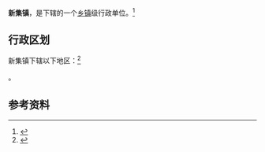 {{中国乡级行政区|32/10/81/103/000}}

'''新集镇'''，是{{PRC admin/fullname|32/10/81/103/000|3}}下辖的一个[[乡镇|乡镇]]级行政单位。<ref>{{PRC admin/ref sgc|{{PRC admin/parent|32/10/81/103/000}}}}</ref>

== 行政区划 ==

新集镇下辖以下地区：<ref>{{PRC admin/ref sgc|32/10/81/103/000}}</ref>

{{PRC admin/children|32/10/81/103/000}}。

== 参考资料 ==

{{reflist}}

{{行政区划小作品}}
{{PRC admin/navcat|32/10/81/103/000}}